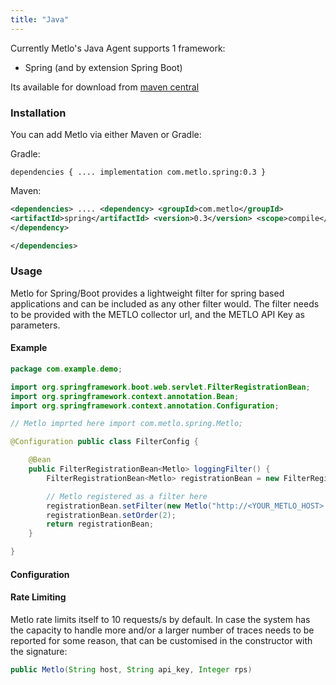 ```yaml
---
title: "Java"
---
```


Currently Metlo's Java Agent supports 1 framework:

- Spring (and by extension Spring Boot)

Its available for download from
[maven central](https://repo1.maven.org/maven2/com/metlo/spring/)

### Installation

You can add Metlo via either Maven or Gradle:

Gradle:

```Gradle Gradle
dependencies { .... implementation com.metlo.spring:0.3 }
```

Maven:

```XML XML
<dependencies> .... <dependency> <groupId>com.metlo</groupId>
<artifactId>spring</artifactId> <version>0.3</version> <scope>compile</scope>
</dependency>

</dependencies>
```

### Usage

Metlo for Spring/Boot provides a lightweight filter for spring based
applications and can be included as any other filter would. The filter needs to
be provided with the METLO collector url, and the METLO API Key as parameters.

#### Example

```java Java
package com.example.demo;

import org.springframework.boot.web.servlet.FilterRegistrationBean;
import org.springframework.context.annotation.Bean;
import org.springframework.context.annotation.Configuration;

// Metlo imprted here import com.metlo.spring.Metlo;

@Configuration public class FilterConfig {

    @Bean
    public FilterRegistrationBean<Metlo> loggingFilter() {
        FilterRegistrationBean<Metlo> registrationBean = new FilterRegistrationBean<>();

        // Metlo registered as a filter here
        registrationBean.setFilter(new Metlo("http://<YOUR_METLO_HOST>:8081", "<YOUR_METLO_API_KEY>"));
        registrationBean.setOrder(2);
        return registrationBean;
    }

}
```

#### Configuration

#### Rate Limiting

Metlo rate limits itself to 10 requests/s by default. In case the system has the
capacity to handle more and/or a larger number of traces needs to be reported
for some reason, that can be customised in the constructor with the signature:

```java Java
public Metlo(String host, String api_key, Integer rps)
```
